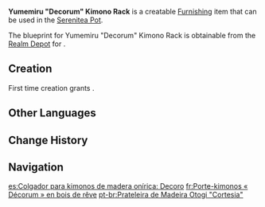 {{Furnishing Infobox
|id             = 370115
|image          = Item Yumemiru Decorum Kimono Rack.png
|category       = Small Furnishing
|subcategory    = Craftwork
|quality        = 3
|adeptal_energy = 60
|load           = 85
|reduced_load   = 64
|description    = A kimono rack that is displayed in the [[Yashiro Commission Headquarters]]. When the Clan Head travels or meets with guests, they will wear the overcoat that sits on this kimono rack.<br>However, the current head, [[Kamisato Ayato]], is often busy with various matters and is often out of doors, while it is the Shirasagi Himegimi, [[Kamisato Ayaka]], who often stays at the headquarters. As such, the kimono that currently rests upon that rack is a relatively looser and lighter ceremonial dress that Ayaka uses when practicing calligraphy.
|mention        = Kamisato Ayato;Kamisato Ayaka
|blueprint      = Realm Depot
}}
'''Yumemiru "Decorum" Kimono Rack''' is a creatable [[Furnishing]] item that can be used in the [[Serenitea Pot]].

The blueprint for Yumemiru "Decorum" Kimono Rack is obtainable from the [[Realm Depot]] for {{Item|Realm Currency|24|x=160}}.

==Creation==
First time creation grants {{Item|Trust|24|x=60}}.
{{Recipe
|type = Creation
|time = 14h
|Yumemiru Wood = 4
|Fabric = 4
|Blue Dye = 4
|sort = Yumemiru Wood;Fabric;Blue Dye
}}
<!--
==Furnishing Sets==
{{Craft Usage|type=Furnishing Set}}-->

==Other Languages==
{{Other Languages
|en      = Yumemiru "Decorum" Kimono Rack
|zhs     = 梦见木「礼待」着物架
|zhs_rm  = Mèngjiàn-mù "Lǐ Dài" Zhewù Jià
|zht     = 夢見木「禮待」著物架
|zht_rm  = Mèngjiàn-mù "Lǐ Dài" Zhewù Jià
|zh_tl   = <!--use {{Lex|Yumemiru|zh}}-->
|ja      = 夢見の「礼遇」衣紋掛け
|ja_rm   = Yumemiru no "Reiguu" Emonkake{{Assumed}}
|ja_tl   = {{Lex|Yumemiru|ja}} "Courtesy" Kimono Hanger
|ko      = 꿈<->의 나무 「예우」 기모노 선반
|ko_tl   = {{Lex|Yumemiru|ko}} Wood "Respect" Kimono Rack
|es      = Colgador para kimonos de madera onírica: Decoro
|es_tl   = {{Lex|Yumemiru|es}} Wood Kimono Rack: Decorum
|fr      = Porte-kimonos «&nbsp;Décorum&nbsp;» en bois de rêve
|fr_tl   = Kimono Rack "Decorum" in {{Lex|Yumemiru|fr}} Wood
|ru      = Стойка для кимоно из юмэмиру «Вежливое обхождение»
|ru_tl   = "Polite Treatment" Kimono Rack from Yumemiru
|th      = ชั้นแขวนชุดกิโมโนไม้ Yumemiru "เคารพบูชา"
|th_rm   = 
|th_tl   = 
|vi      = Giá Treo Kimono "Nghi Lễ" Gỗ Mơ Mộng
|vi_tl   = {{Lexicon|Yumemiru|vi}} Wood "Ceremonial" Kimono Hanging Rack
|de      = Kimono-Regal „Freundlichkeit“ aus Yumemiru-Holz
|de_tl   = Kimono Rack "Kindness" from Yumemiru Wood
|id      = Rak Kimono Kayu Yumemiru: Adat
|id_tl   = Yumemiru Wooden Kimono Shelf: Tradition
|pt      = Prateleira de Madeira Otogi "Cortesia"
|pt_tl   = 
|tr      = Yumemiru "Decorum" Kimono Askısı
|tr_tl   = 
|it      = Portakimono Decorum in legno onirico
|it_tl   = <!--use {{Lex|Yumemiru|it}}-->
}}

==Change History==
{{Change History|2.2}}

==Navigation==
{{Furnishing Navbox|interior}}

[[es:Colgador para kimonos de madera onírica: Decoro]]
[[fr:Porte-kimonos « Décorum » en bois de rêve]]
[[pt-br:Prateleira de Madeira Otogi "Cortesia"]]